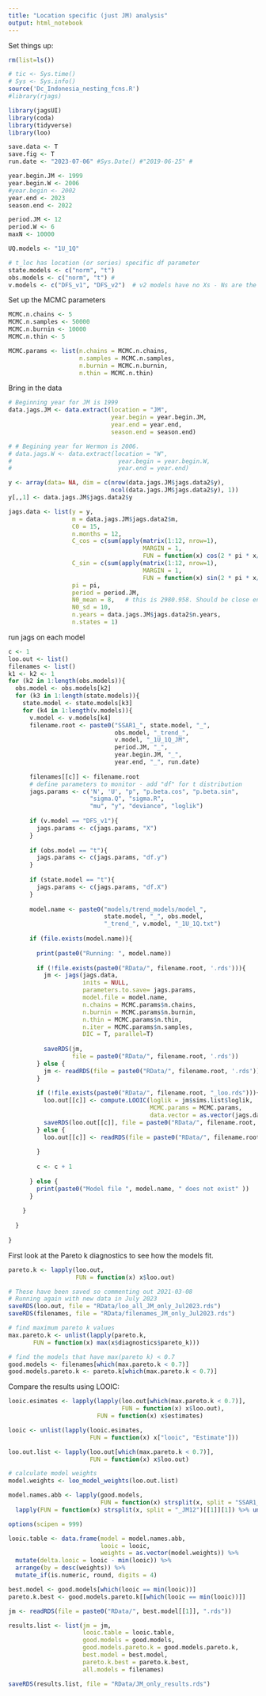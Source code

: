 ```yaml
---
title: "Location specific (just JM) analysis"
output: html_notebook
---
```




Set things up:

```r
rm(list=ls())

# tic <- Sys.time()
# Sys <- Sys.info()
source('Dc_Indonesia_nesting_fcns.R')
#library(rjags)

library(jagsUI)
library(coda)
library(tidyverse)
library(loo)
```


```r
save.data <- T
save.fig <- T
run.date <- "2023-07-06" #Sys.Date() #"2019-06-25" #

year.begin.JM <- 1999
year.begin.W <- 2006
#year.begin <- 2002
year.end <- 2023
season.end <- 2022

period.JM <- 12
period.W <- 6
maxN <- 10000

UQ.models <- "1U_1Q"

# t_loc has location (or series) specific df parameter 
state.models <- c("norm", "t")
obs.models <- c("norm", "t") # 
v.models <- c("DFS_v1", "DFS_v2")  # v2 models have no Xs - Ns are the state

```


Set up the MCMC parameters

```r
MCMC.n.chains <- 5
MCMC.n.samples <- 50000
MCMC.n.burnin <- 10000
MCMC.n.thin <- 5

MCMC.params <- list(n.chains = MCMC.n.chains,
                    n.samples = MCMC.n.samples,
                    n.burnin = MCMC.n.burnin,
                    n.thin = MCMC.n.thin)
```


Bring in the data

```r
# Beginning year for JM is 1999
data.jags.JM <- data.extract(location = "JM", 
                             year.begin = year.begin.JM, 
                             year.end = year.end,
                             season.end = season.end)

# # Begining year for Wermon is 2006.
# data.jags.W <- data.extract(location = "W", 
#                              year.begin = year.begin.W, 
#                              year.end = year.end)

y <- array(data= NA, dim = c(nrow(data.jags.JM$jags.data2$y),
                             ncol(data.jags.JM$jags.data2$y), 1))
y[,,1] <- data.jags.JM$jags.data2$y

jags.data <- list(y = y,
                  m = data.jags.JM$jags.data2$m,
                  C0 = 15,
                  n.months = 12,
                  C_cos = c(sum(apply(matrix(1:12, nrow=1), 
                                      MARGIN = 1, 
                                      FUN = function(x) cos(2 * pi * x/period.JM)))),
                  C_sin = c(sum(apply(matrix(1:12, nrow=1), 
                                      MARGIN = 1, 
                                      FUN = function(x) sin(2 * pi * x/period.JM)))),
                  pi = pi,
                  period = period.JM,
                  N0_mean = 8,   # this is 2980.958. Should be close enough
                  N0_sd = 10,
                  n.years = data.jags.JM$jags.data2$n.years,
                  n.states = 1)

```


run jags on each model

```r
c <- 1
loo.out <- list()
filenames <- list()
k1 <- k2 <- 1
for (k2 in 1:length(obs.models)){
  obs.model <- obs.models[k2]
  for (k3 in 1:length(state.models)){
    state.model <- state.models[k3]
    for (k4 in 1:length(v.models)){
      v.model <- v.models[k4]
      filename.root <- paste0("SSAR1_", state.model, "_", 
                              obs.model, "_trend_", 
                              v.model, "_1U_1Q_JM", 
                              period.JM, "_",
                              year.begin.JM, "_", 
                              year.end, "_", run.date)
      
      filenames[[c]] <- filename.root
      # define parameters to monitor - add "df" for t distribution
      jags.params <- c('N', 'U', "p", "p.beta.cos", "p.beta.sin",
                       "sigma.Q", "sigma.R", 
                       "mu", "y", "deviance", "loglik")
      
      if (v.model == "DFS_v1"){
        jags.params <- c(jags.params, "X")
      }
      
      if (obs.model == "t"){
        jags.params <- c(jags.params, "df.y")
      }
      
      if (state.model == "t"){
        jags.params <- c(jags.params, "df.X")
      }
      
      model.name <- paste0("models/trend_models/model_", 
                           state.model, "_", obs.model, 
                           "_trend_", v.model, "_1U_1Q.txt")
      
      if (file.exists(model.name)){
        
        print(paste0("Running: ", model.name))
        
        if (!file.exists(paste0("RData/", filename.root, '.rds'))){
          jm <- jags(jags.data,
                     inits = NULL,
                     parameters.to.save= jags.params,
                     model.file = model.name,
                     n.chains = MCMC.params$n.chains,
                     n.burnin = MCMC.params$n.burnin,
                     n.thin = MCMC.params$n.thin,
                     n.iter = MCMC.params$n.samples,
                     DIC = T, parallel=T)
          
          saveRDS(jm,
                  file = paste0("RData/", filename.root, '.rds'))
        } else {
          jm <- readRDS(file = paste0("RData/", filename.root, '.rds'))
        }
        
        if (!file.exists(paste0("RData/", filename.root, "_loo.rds"))){
          loo.out[[c]] <- compute.LOOIC(loglik = jm$sims.list$loglik, 
                                        MCMC.params = MCMC.params, 
                                        data.vector = as.vector(jags.data$y))
          saveRDS(loo.out[[c]], file = paste0("RData/", filename.root, "_loo.rds"))
        } else {
          loo.out[[c]] <- readRDS(file = paste0("RData/", filename.root, "_loo.rds"))
          
        }
        
        c <- c + 1
        
      } else {
        print(paste0("Model file ", model.name, " does not exist" ))
      }    
      
    }
    
  }
  
}
```

First look at the Pareto k diagnostics to see how the models fit.

```r
pareto.k <- lapply(loo.out, 
                   FUN = function(x) x$loo.out)

# These have been saved so commenting out 2021-03-08
# Running again with new data in July 2023
saveRDS(loo.out, file = "RData/loo_all_JM_only_Jul2023.rds")
saveRDS(filenames, file = "RData/filenames_JM_only_Jul2023.rds")

# find maximum pareto k values
max.pareto.k <- unlist(lapply(pareto.k,
       FUN = function(x) max(x$diagnostics$pareto_k)))

# find the models that have max(pareto k) < 0.7
good.models <- filenames[which(max.pareto.k < 0.7)]
good.models.pareto.k <- pareto.k[which(max.pareto.k < 0.7)]
```


Compare the results using LOOIC:

```r
looic.esimates <- lapply(lapply(loo.out[which(max.pareto.k < 0.7)], 
                                FUN = function(x) x$loo.out),
                         FUN = function(x) x$estimates)

looic <- unlist(lapply(looic.esimates, 
                       FUN = function(x) x["looic", "Estimate"]))

loo.out.list <- lapply(loo.out[which(max.pareto.k < 0.7)], 
                       FUN = function(x) x$loo.out)

# calculate model weights
model.weights <- loo_model_weights(loo.out.list)

model.names.abb <- lapply(good.models, 
                          FUN = function(x) strsplit(x, split = "SSAR1_")[[1]][2]) %>%  
  lapply(FUN = function(x) strsplit(x, split = "_JM12")[[1]][1]) %>% unlist() 

options(scipen = 999)

looic.table <- data.frame(model = model.names.abb,
                          looic = looic,
                          weights = as.vector(model.weights)) %>% 
  mutate(delta.looic = looic - min(looic)) %>%
  arrange(by = desc(weights)) %>%
  mutate_if(is.numeric, round, digits = 4)

best.model <- good.models[which(looic == min(looic))]
pareto.k.best <- good.models.pareto.k[[which(looic == min(looic))]]

jm <- readRDS(file = paste0("RData/", best.model[[1]], ".rds"))

results.list <- list(jm = jm,
                     looic.table = looic.table,
                     good.models = good.models,
                     good.models.pareto.k = good.models.pareto.k,
                     best.model = best.model,
                     pareto.k.best = pareto.k.best,
                     all.models = filenames)

saveRDS(results.list, file = "RData/JM_only_results.rds")


```


